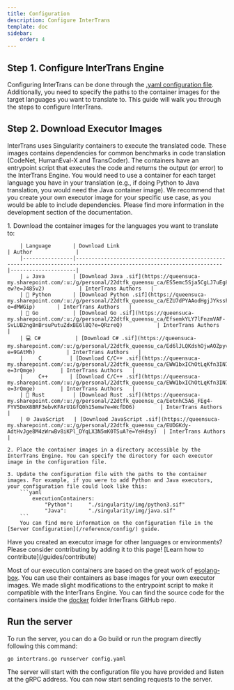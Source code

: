 ---
title: Configuration
description: Configure InterTrans
template: doc
sidebar:
    order: 4
---

## Step 1. Configure InterTrans Engine
Configuring InterTrans can be done through the [.yaml configuration file](/reference/config/). Additionally, you need to specify the paths to the container images for the target languages you want to translate to. This guide will walk you through the steps to configure InterTrans.


## Step 2. Download Executor Images

InterTrans uses Singularity containers to execute the translated code. These images contains dependencies for common benchmarks in code translation (CodeNet, HumanEval-X and TransCoder). The containers have an entrypoint script that executes the code and returns the output (or error) to the InterTrans Engine. You would need to use a container for each target language you have in your translation (e.g., if doing Python to Java translation, you would need the Java container image). We recommend that you create your own executor image for your specific use case, as you would be able to include dependencies. Please find more information in the development section of the documentation. 

<Steps>
    1. Download the container images for the languages you want to translate to:

        | Language       | Download Link                                                                                                        | Author              |
        |----------------|---------------------------------------------------------------------------------------------------------------------|---------------------|
        | ☕ Java         | [Download Java .sif](https://queensuca-my.sharepoint.com/:u:/g/personal/22dtfk_queensu_ca/ES5emc5Sja5CgLJ7uEg8VYcB8bi8R12LQ1SJ9_wl8Qy-ew?e=J485v2)           | InterTrans Authors   |
        | 🐍 Python       | [Download Python .sif](https://queensuca-my.sharepoint.com/:u:/g/personal/22dtfk_queensu_ca/EZU7dPYAAodHgjJYkssFaK0BbSzFPCX9XFxmHZKd1BsYyQ?e=dMWGip)       | InterTrans Authors   |
        | 🐹 Go           | [Download Go .sif](https://queensuca-my.sharepoint.com/:u:/g/personal/22dtfk_queensu_ca/EfsemkYLY7lFnzmVAF-SvLUB2ng8nBrsuPutuZdxBE6l8Q?e=QRzreQ)           | InterTrans Authors   |
        | 💻 C#           | [Download C# .sif](https://queensuca-my.sharepoint.com/:u:/g/personal/22dtfk_queensu_ca/Ed6lJLQKdshOjwAOZpyvWaIB80UKzV0zHV1tAGuQsvV5Mg?e=9GAtMh)          | InterTrans Authors   |
        |     C         | [Download C/C++ .sif](https://queensuca-my.sharepoint.com/:u:/g/personal/22dtfk_queensu_ca/EWW1bxIChOtLqKfn3IN7DJEBnsOgFaWsokJGeUNBGEXasg?e=3rQmge)        | InterTrans Authors   |
        |     C++       | [Download C/C++ .sif](https://queensuca-my.sharepoint.com/:u:/g/personal/22dtfk_queensu_ca/EWW1bxIChOtLqKfn3IN7DJEBnsOgFaWsokJGeUNBGEXasg?e=3rQmge)        | InterTrans Authors   |
        | 🦀 Rust         | [Download Rust .sif](https://queensuca-my.sharepoint.com/:u:/g/personal/22dtfk_queensu_ca/EetnhC5A6_FEg4-FYV5DmX8BRF3ebvKFArU1GfQ0h15emw?e=WcfDO6)        | InterTrans Authors   |
        | 🌐 JavaScript   | [Download JavaScript .sif](https://queensuca-my.sharepoint.com/:u:/g/personal/22dtfk_queensu_ca/EUDGKdy-AdtHvJge8M4zWrwBv8iKPl_DYqLX3N5mK0TSuA?e=YeHdsy)  | InterTrans Authors   |

    2. Place the container images in a directory accessible by the InterTrans Engine. You can specify the directory for each executor image in the configuration file.

    3. Update the configuration file with the paths to the container images. For example, if you were to add Python and Java executors, your configuration file could look like this:
        ```yaml
            executionContainers:
                "Python":     "./singularity/img/python3.sif"
                "Java":       "./singularity/img/java.sif"
        ```
        You can find more information on the configuration file in the [Server Configuration](/reference/config/) guide.
</Steps>

<Aside type='tip'>Have you created an executor image for other languages or environments? Please consider contributing by adding it to this page! [Learn how to contribute](/guides/contribute)</Aside>

Most of our execution containers are based on the great work of [esolang-box](https://github.com/hakatashi/esolang-box). You can use their containers as base images for your own executor images. We made slight modifications to the entrypoint script to make it compatible with the InterTrans Engine. You can find the source code for the containers inside the [docker](https://github.com/RISElabQueens/intertrans/tree/main/docker) folder InterTrans GitHub repo.


## Run the server
To run the server, you can do a Go build or run the program directly following this command:

```bash
go intertrans.go runserver config.yaml
```

The server will start with the configuration file you have provided and listen at the gRPC address. You can now start sending requests to the server.
